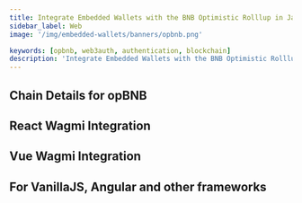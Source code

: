 ```yaml
---
title: Integrate Embedded Wallets with the BNB Optimistic Rolllup in JavaScript
sidebar_label: Web
image: '/img/embedded-wallets/banners/opbnb.png'

keywords: [opbnb, web3auth, authentication, blockchain]
description: 'Integrate Embedded Wallets with the BNB Optimistic Rolllup in JavaScript | Embedded Wallets'
---
```



<SEO
  title="Integrate Embedded Wallets with the BNB Optimistic Rolllup in JavaScript"
  description="Integrate Embedded Wallets with the BNB Optimistic Rolllup in JavaScript | Embedded Wallets"
  image="https://docs.metamask.io/img/embedded-wallets/banners/opbnb.png"
  slug="/embedded-wallets/connect-blockchain/evm/opbnb/web"
/>

## Chain Details for opBNB

<ChainDetailsOpBNB />

## React Wagmi Integration

<ReactWagmiIntegration />

## Vue Wagmi Integration

<VueWagmiIntegration />

## For VanillaJS, Angular and other frameworks

<JsBlockchainMethods />
